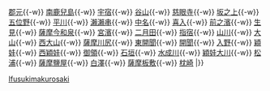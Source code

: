 {{鐵道路線
| 模板名稱 = 指宿枕崎線
| 名稱 = [[File:JR logo (kyushu).svg|25px|九州旅客鐵道|link=九州旅客鐵道]] [[指宿枕崎線]]
| 代表色 = #faaf18
| 背景顏色 = #FFFFFF 
| 車站列表 = [[鹿兒島中央站|鹿兒島中央]]{{-w}} [[郡元站 (JR九州)|郡元]]{{-w}} [[南鹿兒島站|南鹿兒島]]{{-w}} [[宇宿站|宇宿]]{{-w}} [[谷山站 (JR九州)|谷山]]{{-w}} [[慈眼寺站|慈眼寺]]{{-w}} [[坂之上站|坂之上]]{{-w}} [[五位野站|五位野]]{{-w}} [[平川站|平川]]{{-w}} [[瀨瀨串站|瀨瀨串]]{{-w}} [[中名站|中名]]{{-w}} [[喜入站|喜入]]{{-w}} [[前之濱站|前之濱]]{{-w}} [[生見站|生見]]{{-w}} [[薩摩今和泉站|薩摩今和泉]]{{-w}} [[宮濱站|宮濱]]{{-w}} [[二月田站|二月田]]{{-w}} [[指宿站|指宿]]{{-w}} [[山川站|山川]]{{-w}} [[大山站 (鹿兒島縣)|大山]]{{-w}} [[西大山車站|西大山]]{{-w}} [[薩摩川尻站|薩摩川尻]]{{-w}} [[東開聞站|東開聞]]{{-w}} [[開聞站|開聞]]{{-w}} [[入野站 (鹿兒島縣)|入野]]{{-w}} [[穎娃站|穎娃]]{{-w}} [[西穎娃站|西穎娃]]{{-w}} [[御領站 (鹿兒島縣)|御領]]{{-w}} [[石垣站|石垣]]{{-w}} [[水成川站|水成川]]{{-w}} [[穎娃大川站|穎娃大川]]{{-w}} [[松浦站 (鹿兒島縣)|松浦]]{{-w}} [[薩摩鹽屋站|薩摩鹽屋]]{{-w}} [[白澤站 (鹿兒島縣)|白澤]]{{-w}} [[薩摩板敷站|薩摩板敷]]{{-w}} [[枕崎站|枕崎]]
|}}<noinclude>
[[Category:九州旅客鐵道路線模板|Ifusukimakurosaki]]

</noinclude>